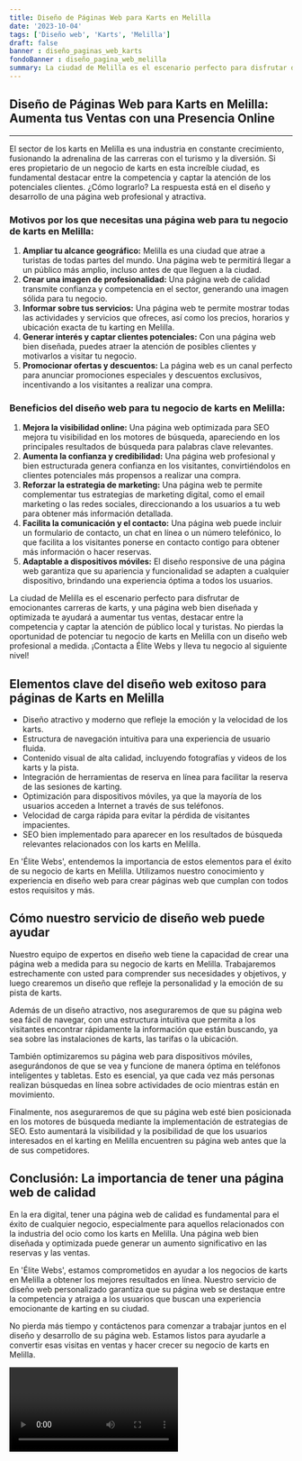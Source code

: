 ```yaml
---
title: Diseño de Páginas Web para Karts en Melilla
date: '2023-10-04'
tags: ['Diseño web', 'Karts', 'Melilla']
draft: false
banner : diseño_paginas_web_karts
fondoBanner : diseño_pagina_web_melilla
summary: La ciudad de Melilla es el escenario perfecto para disfrutar de emocionantes carreras de karts, y una página web bien diseñada y optimizada te ayudará a aumentar tus ventas, destacar entre la competencia y captar la atención de público local y turistas. No pierdas la oportunidad de potenciar tu negocio de karts en Melilla con un diseño web profesional a medida. ¡Contacta a Élite Webs y lleva tu negocio al siguiente nivel!
---
```


## **Diseño de Páginas Web para Karts en Melilla: Aumenta tus Ventas con una Presencia Online**
---
El sector de los karts en Melilla es una industria en constante crecimiento, fusionando la adrenalina de las carreras con el turismo y la diversión. Si eres propietario de un negocio de karts en esta increíble ciudad, es fundamental destacar entre la competencia y captar la atención de los potenciales clientes. ¿Cómo lograrlo? La respuesta está en el diseño y desarrollo de una página web profesional y atractiva.

### **Motivos por los que necesitas una página web para tu negocio de karts en Melilla:**
1. **Ampliar tu alcance geográfico:** Melilla es una ciudad que atrae a turistas de todas partes del mundo. Una página web te permitirá llegar a un público más amplio, incluso antes de que lleguen a la ciudad.
2. **Crear una imagen de profesionalidad:** Una página web de calidad transmite confianza y competencia en el sector, generando una imagen sólida para tu negocio.
3. **Informar sobre tus servicios:** Una página web te permite mostrar todas las actividades y servicios que ofreces, así como los precios, horarios y ubicación exacta de tu karting en Melilla.
4. **Generar interés y captar clientes potenciales:** Con una página web bien diseñada, puedes atraer la atención de posibles clientes y motivarlos a visitar tu negocio.
5. **Promocionar ofertas y descuentos:** La página web es un canal perfecto para anunciar promociones especiales y descuentos exclusivos, incentivando a los visitantes a realizar una compra.

### **Beneficios del diseño web para tu negocio de karts en Melilla:**
1. **Mejora la visibilidad online:** Una página web optimizada para SEO mejora tu visibilidad en los motores de búsqueda, apareciendo en los principales resultados de búsqueda para palabras clave relevantes.
2. **Aumenta la confianza y credibilidad:** Una página web profesional y bien estructurada genera confianza en los visitantes, convirtiéndolos en clientes potenciales más propensos a realizar una compra.
3. **Reforzar la estrategia de marketing:** Una página web te permite complementar tus estrategias de marketing digital, como el email marketing o las redes sociales, direccionando a los usuarios a tu web para obtener más información detallada.
4. **Facilita la comunicación y el contacto:** Una página web puede incluir un formulario de contacto, un chat en línea o un número telefónico, lo que facilita a los visitantes ponerse en contacto contigo para obtener más información o hacer reservas.
5. **Adaptable a dispositivos móviles:** El diseño responsive de una página web garantiza que su apariencia y funcionalidad se adapten a cualquier dispositivo, brindando una experiencia óptima a todos los usuarios.

La ciudad de Melilla es el escenario perfecto para disfrutar de emocionantes carreras de karts, y una página web bien diseñada y optimizada te ayudará a aumentar tus ventas, destacar entre la competencia y captar la atención de público local y turistas. No pierdas la oportunidad de potenciar tu negocio de karts en Melilla con un diseño web profesional a medida. ¡Contacta a Élite Webs y lleva tu negocio al siguiente nivel!

<GifSeo />

<Cta />

## Elementos clave del diseño web exitoso para páginas de Karts en Melilla

- Diseño atractivo y moderno que refleje la emoción y la velocidad de los karts.
- Estructura de navegación intuitiva para una experiencia de usuario fluida.
- Contenido visual de alta calidad, incluyendo fotografías y videos de los karts y la pista.
- Integración de herramientas de reserva en línea para facilitar la reserva de las sesiones de karting.
- Optimización para dispositivos móviles, ya que la mayoría de los usuarios acceden a Internet a través de sus teléfonos.
- Velocidad de carga rápida para evitar la pérdida de visitantes impacientes.
- SEO bien implementado para aparecer en los resultados de búsqueda relevantes relacionados con los karts en Melilla.

En 'Élite Webs', entendemos la importancia de estos elementos para el éxito de su negocio de karts en Melilla. Utilizamos nuestro conocimiento y experiencia en diseño web para crear páginas web que cumplan con todos estos requisitos y más.

## Cómo nuestro servicio de diseño web puede ayudar

Nuestro equipo de expertos en diseño web tiene la capacidad de crear una página web a medida para su negocio de karts en Melilla. Trabajaremos estrechamente con usted para comprender sus necesidades y objetivos, y luego crearemos un diseño que refleje la personalidad y la emoción de su pista de karts.

Además de un diseño atractivo, nos aseguraremos de que su página web sea fácil de navegar, con una estructura intuitiva que permita a los visitantes encontrar rápidamente la información que están buscando, ya sea sobre las instalaciones de karts, las tarifas o la ubicación.

También optimizaremos su página web para dispositivos móviles, asegurándonos de que se vea y funcione de manera óptima en teléfonos inteligentes y tabletas. Esto es esencial, ya que cada vez más personas realizan búsquedas en línea sobre actividades de ocio mientras están en movimiento.

Finalmente, nos aseguraremos de que su página web esté bien posicionada en los motores de búsqueda mediante la implementación de estrategias de SEO. Esto aumentará la visibilidad y la posibilidad de que los usuarios interesados en el karting en Melilla encuentren su página web antes que la de sus competidores.

## Conclusión: La importancia de tener una página web de calidad

En la era digital, tener una página web de calidad es fundamental para el éxito de cualquier negocio, especialmente para aquellos relacionados con la industria del ocio como los karts en Melilla. Una página web bien diseñada y optimizada puede generar un aumento significativo en las reservas y las ventas.

En 'Élite Webs', estamos comprometidos en ayudar a los negocios de karts en Melilla a obtener los mejores resultados en línea. Nuestro servicio de diseño web personalizado garantiza que su página web se destaque entre la competencia y atraiga a los usuarios que buscan una experiencia emocionante de karting en su ciudad.

No pierda más tiempo y contáctenos para comenzar a trabajar juntos en el diseño y desarrollo de su página web. Estamos listos para ayudarle a convertir esas visitas en ventas y hacer crecer su negocio de karts en Melilla.

<Video />

<CtaBot job='Karts' city='Melilla'/>

<Gmaps query='Melilla+españa+maps' />